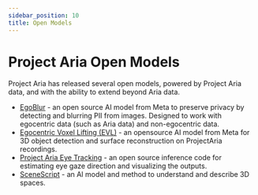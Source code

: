 ```yaml
---
sidebar_position: 10
title: Open Models
---
```

# Project Aria Open Models

Project Aria has released several open models, powered by Project Aria data, and with the ability to extend beyond Aria data.

* [EgoBlur](egoblur.mdx) - an open source AI model from Meta to preserve privacy by detecting and blurring PII from images. Designed to work with egocentric data (such as Aria data) and non-egocentric data.
* [Egocentric Voxel Lifting (EVL)](evl.mdx) - an opensource AI model from Meta for 3D object detection and surface reconstruction on ProjectAria recordings.
* [Project Aria Eye Tracking](eye_tracking.mdx) - an open source inference code for estimating eye gaze direction and visualizing the outputs.
* [SceneScript](scenescript.mdx) - an AI model and method to understand and describe 3D spaces.
